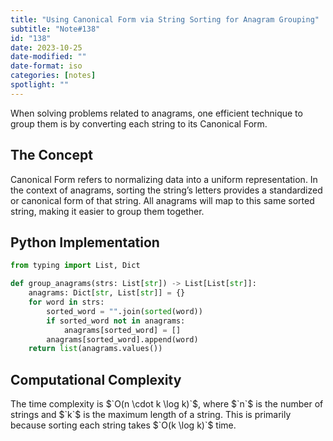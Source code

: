```yaml
---
title: "Using Canonical Form via String Sorting for Anagram Grouping"
subtitle: "Note#138"
id: "138"
date: 2023-10-25
date-modified: ""
date-format: iso
categories: [notes]
spotlight: ""
---
```

When solving problems related to anagrams, one efficient technique to group them is by converting each string to its Canonical Form.

## The Concept

Canonical Form refers to normalizing data into a uniform representation. In the context of anagrams, sorting the string's letters provides a standardized or canonical form of that string. All anagrams will map to this same sorted string, making it easier to group them together.

## Python Implementation

```python
from typing import List, Dict

def group_anagrams(strs: List[str]) -> List[List[str]]:
    anagrams: Dict[str, List[str]] = {}
    for word in strs:
        sorted_word = "".join(sorted(word))
        if sorted_word not in anagrams:
            anagrams[sorted_word] = []
        anagrams[sorted_word].append(word)
    return list(anagrams.values())
```

## Computational Complexity

The time complexity is $`O(n \cdot k \log k)`$, where $`n`$ is the number of strings and $`k`$ is the maximum length of a string. This is primarily because sorting each string takes $`O(k \log k)`$ time.
